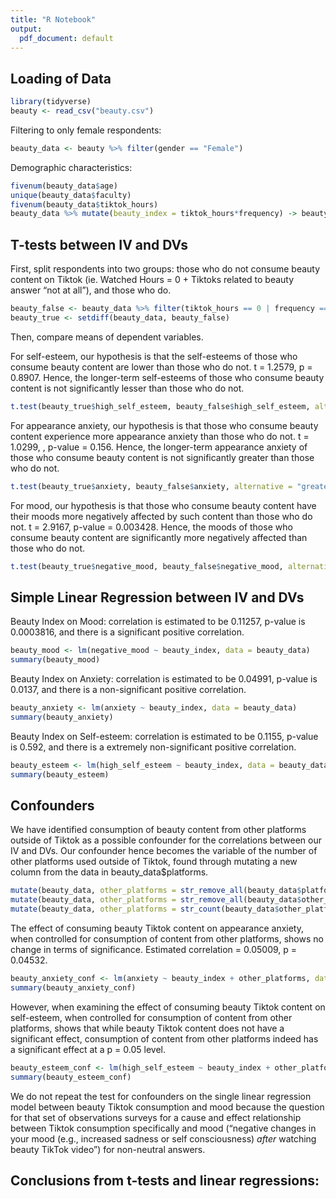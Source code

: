 ```yaml
---
title: "R Notebook"
output:
  pdf_document: default
---
```


## Loading of Data

```r
library(tidyverse)
beauty <- read_csv("beauty.csv")
```

Filtering to only female respondents:

```r
beauty_data <- beauty %>% filter(gender == "Female")
```

Demographic characteristics:

```r
fivenum(beauty_data$age)
unique(beauty_data$faculty)
fivenum(beauty_data$tiktok_hours)
beauty_data %>% mutate(beauty_index = tiktok_hours*frequency) -> beauty_data
```

## T-tests between IV and DVs

First, split respondents into two groups: those who do not consume beauty content on Tiktok (ie. Watched Hours = 0 + Tiktoks related to beauty answer "not at all"), and those who do.

```r
beauty_false <- beauty_data %>% filter(tiktok_hours == 0 | frequency == 1)
beauty_true <- setdiff(beauty_data, beauty_false)

```

Then, compare means of dependent variables.

For self-esteem, our hypothesis is that the self-esteems of those who consume beauty content are lower than those who do not. t = 1.2579, p = 0.8907. Hence, the longer-term self-esteems of those who consume beauty content is not significantly lesser than those who do not.

```r
t.test(beauty_true$high_self_esteem, beauty_false$high_self_esteem, alternative = "less")
```

For appearance anxiety, our hypothesis is that those who consume beauty content experience more appearance anxiety than those who do not. t = 1.0299, , p-value = 0.156. Hence, the longer-term appearance anxiety of those who consume beauty content is not significantly greater than those who do not.

```r
t.test(beauty_true$anxiety, beauty_false$anxiety, alternative = "greater")
```

For mood, our hypothesis is that those who consume beauty content have their moods more negatively affected by such content than those who do not. t = 2.9167, p-value = 0.003428. Hence, the moods of those who consume beauty content are significantly more negatively affected than those who do not.

```r
t.test(beauty_true$negative_mood, beauty_false$negative_mood, alternative = "greater")
```

## Simple Linear Regression between IV and DVs

Beauty Index on Mood: correlation is estimated to be 0.11257, p-value is 0.0003816, and there is a significant positive correlation.

```r
beauty_mood <- lm(negative_mood ~ beauty_index, data = beauty_data)
summary(beauty_mood)
```

Beauty Index on Anxiety: correlation is estimated to be 0.04991, p-value is 0.0137, and there is a non-significant positive correlation.

```r
beauty_anxiety <- lm(anxiety ~ beauty_index, data = beauty_data)
summary(beauty_anxiety)
```

Beauty Index on Self-esteem: correlation is estimated to be 0.1155, p-value is 0.592, and there is a extremely non-significant positive correlation.

```r
beauty_esteem <- lm(high_self_esteem ~ beauty_index, data = beauty_data)
summary(beauty_esteem)
```

## Confounders

We have identified consumption of beauty content from other platforms outside of Tiktok as a possible confounder for the correlations between our IV and DVs. Our confounder hence becomes the variable of the number of other platforms used outside of Tiktok, found through mutating a new column from the data in beauty_data\$platforms.

```r
mutate(beauty_data, other_platforms = str_remove_all(beauty_data$platforms, "Tiktok/ Douyin;")) -> beauty_data
mutate(beauty_data, other_platforms = str_remove_all(beauty_data$other_platforms, "Tiktok/ Douyin")) -> beauty_data
mutate(beauty_data, other_platforms = str_count(beauty_data$other_platforms, ";")) -> beauty_data
```

The effect of consuming beauty Tiktok content on appearance anxiety, when controlled for consumption of content from other platforms, shows no change in terms of significance. Estimated correlation = 0.05009, p = 0.04532.

```r
beauty_anxiety_conf <- lm(anxiety ~ beauty_index + other_platforms, data = beauty_data)
summary(beauty_anxiety_conf)
```

However, when examining the effect of consuming beauty Tiktok content on self-esteem, when controlled for consumption of content from other platforms, shows that while beauty Tiktok content does not have a significant effect, consumption of content from other platforms indeed has a significant effect at a p = 0.05 level.

```r
beauty_esteem_conf <- lm(high_self_esteem ~ beauty_index + other_platforms, data = beauty_data)
summary(beauty_esteem_conf)
```

We do not repeat the test for confounders on the single linear regression model between beauty Tiktok consumption and mood because the question for that set of observations surveys for a cause and effect relationship between Tiktok consumption specifically and mood ("negative changes in your mood (e.g., increased sadness or self consciousness) *after* watching beauty TikTok video") for non-neutral answers.

## Conclusions from t-tests and linear regressions:
